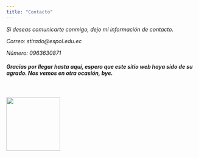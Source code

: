 ```yaml
---
title: "Contacto"
---
```


*Si deseas comunicarte conmigo, dejo mi información de contacto.*

*Correo: stirado\@espol.edu.ec*

*Número: 0963630871*

##### *Gracias por llegar hasta aquí, espero que este sitio web haya sido de su agrado. Nos vemos en otra ocasión, bye.*

\

![](bye.png){fig-align="center" width="141"}
